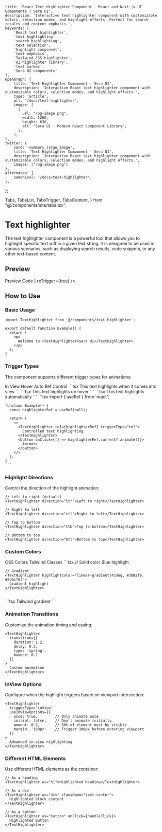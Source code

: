     title: 'React Text Highlighter Component - React and Next.js UI Components | Sera UI',
    description: 'Interactive text highlighter component with customizable colors, selection modes, and highlight effects. Perfect for search results and content emphasis.',
    keywords: [
        'React text highlighter',
        'text highlighting',
        'search highlighting',
        'text selection',
        'highlight component',
        'text emphasis',
        'Tailwind CSS highlighter',
        'UI highlighter library',
        'text marker',
        'Sera UI components'
    ],
    openGraph: {
        title: 'Text Highlighter Component - Sera UI',
        description: 'Interactive React text highlighter component with customizable colors, selection modes, and highlight effects.',
        type: 'article',
        url: '/docs/text-highlighter',
        images: [
          {
            url: "/og-image.png",
            width: 1200,
            height: 630,
            alt: "Sera UI - Modern React Component Library",
          },
        ],
    },
    twitter: {
        card: 'summary_large_image',
        title: 'Text Highlighter Component - Sera UI',
        description: 'Interactive React text highlighter component with customizable colors, selection modes, and highlight effects.',
        images: ["/og-image.png"]
    },
    alternates: {
        canonical: '/docs/text-highlighter',
    },
};

  Tabs,
  TabsList,
  TabsTrigger,
  TabsContent,
} from "@/components/site/tabs.tsx";


# Text highlighter <AI dir="left"/>
The text highlighter component is a powerful tool that allows you to highlight specific text within a given text string. It is designed to be used in various scenarios, such as displaying search results, code snippets, or any other text-based content.

## Preview

<Tabs defaultValue="preview" className="">
  <TabsList>
    <TabsTrigger value="preview">Preview</TabsTrigger>
    <TabsTrigger value="code">Code</TabsTrigger>
  </TabsList>
  <TabsContent value="preview">
    <ComponentRenderer component={<TextHighlighterPage />} reTrigger={true} />
  </TabsContent>
  <TabsContent value="code">
    <CodeBlock filePath="src/app/docs/text-highlighter/text-highlighter.tsx" />
  </TabsContent>
</Tabs>


## How to Use

### Basic Usage

```tsx
import TextHighlighter from '@/components/text-highlighter';

export default function Example() {
  return (
    <p>
      Welcome to <TextHighlighter>Sera UI</TextHighlighter>
    </p>
  );
}
```

### Trigger Types

The component supports different trigger types for animations:

<Tabs defaultValue="inView" className="mt-4">
  <TabsList>
    <TabsTrigger value="inView">In View</TabsTrigger>
    <TabsTrigger value="hover">Hover</TabsTrigger>
    <TabsTrigger value="auto">Auto</TabsTrigger>
    <TabsTrigger value="ref">Ref Control</TabsTrigger>
  </TabsList>

  <TabsContent value="inView">
    ```tsx
    <TextHighlighter triggerType="inView">
      This text highlights when it comes into view
    </TextHighlighter>
    ```
  </TabsContent>

  <TabsContent value="hover">
    ```tsx
    <TextHighlighter triggerType="hover">
      This text highlights on hover
    </TextHighlighter>
    ```
  </TabsContent>

  <TabsContent value="auto">
    ```tsx
    <TextHighlighter triggerType="auto">
      This text highlights automatically
    </TextHighlighter>
    ```
  </TabsContent>

  <TabsContent value="ref">
    ```tsx
    import { useRef } from 'react';

    function Example() {
      const highlighterRef = useRef(null);

      return (
        <>
          <TextHighlighter ref={highlighterRef} triggerType="ref">
            Controlled text highlighting
          </TextHighlighter>
          <button onClick={() => highlighterRef.current?.animate()}>
            Animate
          </button>
        </>
      );
    }
    ```
  </TabsContent>
</Tabs>

### Highlight Directions

Control the direction of the highlight animation:

```tsx
// Left to right (default)
<TextHighlighter direction="ltr">Left to right</TextHighlighter>

// Right to left
<TextHighlighter direction="rtl">Right to left</TextHighlighter>

// Top to bottom
<TextHighlighter direction="ttb">Top to bottom</TextHighlighter>

// Bottom to top
<TextHighlighter direction="btt">Bottom to top</TextHighlighter>
```

### Custom Colors

<Tabs defaultValue="css" className="mt-4">
  <TabsList>
    <TabsTrigger value="css">CSS Colors</TabsTrigger>
    <TabsTrigger value="tailwind">Tailwind Classes</TabsTrigger>
  </TabsList>

  <TabsContent value="css">
    ```tsx
    // Solid color
    <TextHighlighter highlightColor="#3b82f6">
      Blue highlight
    </TextHighlighter>

    // Gradient
    <TextHighlighter highlightColor="linear-gradient(45deg, #3b82f6, #8b5cf6)">
      Gradient highlight
    </TextHighlighter>
    ```
  </TabsContent>

  <TabsContent value="tailwind">
    ```tsx
    <TextHighlighter
      useTailwindClasses={true}
      highlightColor="bg-gradient-to-r from-blue-500 to-purple-500"
    >
      Tailwind gradient
    </TextHighlighter>
    ```
  </TabsContent>
</Tabs>

### Animation Transitions

Customize the animation timing and easing:

```tsx
<TextHighlighter
  transition={{
    duration: 1.2,
    delay: 0.3,
    type: 'spring',
    bounce: 0.2
  }}
>
  Custom animation
</TextHighlighter>
```

### InView Options

Configure when the highlight triggers based on viewport intersection:

```tsx
<TextHighlighter
  triggerType="inView"
  useInViewOptions={{
    once: true,        // Only animate once
    initial: false,    // Don't animate initially
    amount: 0.5,       // 50% of element must be visible
    margin: '100px'    // Trigger 100px before entering viewport
  }}
>
  Advanced in-view highlighting
</TextHighlighter>
```

### Different HTML Elements

Use different HTML elements as the container:

```tsx
// As a heading
<TextHighlighter as="h1">Highlighted Heading</TextHighlighter>

// As a div
<TextHighlighter as="div" className="text-center">
  Highlighted block content
</TextHighlighter>

// As a button
<TextHighlighter as="button" onClick={handleClick}>
  Highlighted Button
</TextHighlighter>
```
